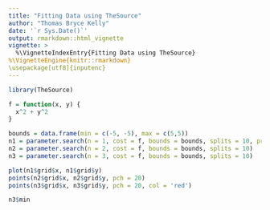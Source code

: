 ```yaml
---
title: "Fitting Data using TheSource"
author: "Thomas Bryce Kelly"
date: '`r Sys.Date()`'
output: rmarkdown::html_vignette
vignette: >
  %\VignetteIndexEntry{Fitting Data using TheSource}
%\VignetteEngine{knitr::rmarkdown}
\usepackage[utf8]{inputenc}
---
```



```r
library(TheSource)

```




```R
f = function(x, y) {
  x^2 + y^2
}

bounds = data.frame(min = c(-5, -5), max = c(5,5))
n1 = parameter.search(n = 1, cost = f, bounds = bounds, splits = 10, progression = 2)
n2 = parameter.search(n = 2, cost = f, bounds = bounds, splits = 10)
n3 = parameter.search(n = 3, cost = f, bounds = bounds, splits = 10)


```




```r
plot(n1$grid$x, n1$grid$y)
points(n2$grid$x, n2$grid$y, pch = 20)
points(n3$grid$x, n3$grid$y, pch = 20, col = 'red')

n3$min

```









